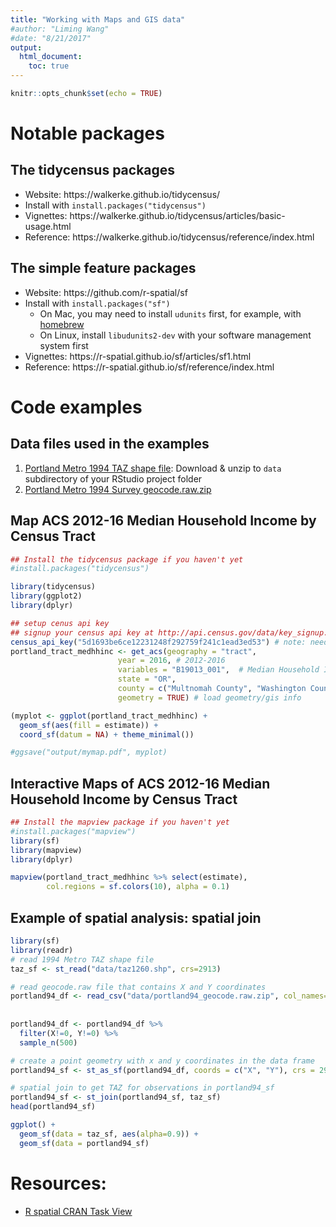 ```yaml
---
title: "Working with Maps and GIS data"
#author: "Liming Wang"
#date: "8/21/2017"
output: 
  html_document:
    toc: true
---
```


```r
knitr::opts_chunk$set(echo = TRUE)
```

# Notable packages

## The tidycensus packages
- Website: https://walkerke.github.io/tidycensus/
- Install with `install.packages("tidycensus")`
- Vignettes: https://walkerke.github.io/tidycensus/articles/basic-usage.html
- Reference: https://walkerke.github.io/tidycensus/reference/index.html

## The simple feature packages
- Website: https://github.com/r-spatial/sf
- Install with `install.packages("sf")`
    - On Mac, you may need to install `udunits` first, for example, with [homebrew](https://stackoverflow.com/a/42387825/688693)
    - On Linux, install `libudunits2-dev` with your software management system first
- Vignettes: https://r-spatial.github.io/sf/articles/sf1.html
- Reference: https://r-spatial.github.io/sf/reference/index.html


# Code examples

## Data files used in the examples 

1. [Portland Metro 1994 TAZ shape file](data/taz1260.shp.zip): Download & unzip to `data` subdirectory of your RStudio project folder
2. [Portland Metro 1994 Survey geocode.raw.zip](data/portland94_geocode.raw.zip)

## Map ACS 2012-16 Median Household Income by Census Tract

```r
## Install the tidycensus package if you haven't yet
#install.packages("tidycensus")

library(tidycensus)
library(ggplot2)
library(dplyr)

## setup cenus api key
## signup your census api key at http://api.census.gov/data/key_signup.html
census_api_key("5d1693be6ce12231248f292759f241c1ead3ed53") # note: needed to re-build website
portland_tract_medhhinc <- get_acs(geography = "tract", 
                        year = 2016, # 2012-2016
                        variables = "B19013_001",  # Median Household Income in the Past 12 Months
                        state = "OR", 
                        county = c("Multnomah County", "Washington County", "Clackamas County"),
                        geometry = TRUE) # load geometry/gis info

(myplot <- ggplot(portland_tract_medhhinc) + 
  geom_sf(aes(fill = estimate)) +
  coord_sf(datum = NA) + theme_minimal())

#ggsave("output/mymap.pdf", myplot)

```

## Interactive Maps of ACS 2012-16 Median Household Income by Census Tract

```r
## Install the mapview package if you haven't yet
#install.packages("mapview")
library(sf)
library(mapview)
library(dplyr)

mapview(portland_tract_medhhinc %>% select(estimate), 
        col.regions = sf.colors(10), alpha = 0.1)
```

## Example of spatial analysis: spatial join

```r
library(sf)
library(readr)
# read 1994 Metro TAZ shape file
taz_sf <- st_read("data/taz1260.shp", crs=2913)

# read geocode.raw file that contains X and Y coordinates
portland94_df <- read_csv("data/portland94_geocode.raw.zip", col_names=c("uid", "X", "Y", "case_id", 
                                                                       "freq", "rtz", "sid", 
                                                                       "totemp94", "retemp94"))
portland94_df <- portland94_df %>% 
  filter(X!=0, Y!=0) %>% 
  sample_n(500)

# create a point geometry with x and y coordinates in the data frame
portland94_sf <- st_as_sf(portland94_df, coords = c("X", "Y"), crs = 2913)

# spatial join to get TAZ for observations in portland94_sf
portland94_sf <- st_join(portland94_sf, taz_sf)
head(portland94_sf)

ggplot() +
  geom_sf(data = taz_sf, aes(alpha=0.9)) +
  geom_sf(data = portland94_sf)
```

# Resources:
- [R spatial CRAN Task View](https://cran.r-project.org/web/views/Spatial.html)
